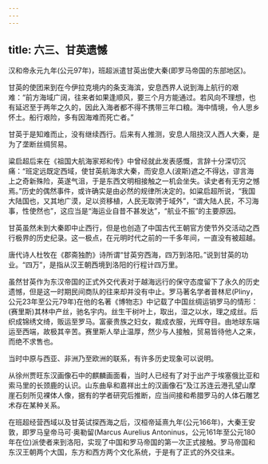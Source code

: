 ```yaml
---
---
---
```

title: 六三、甘英遗憾
---



汉和帝永元九年(公元97年)，班超派遣甘英出使大秦(即罗马帝国的东部地区)。

甘英的使团来到在今伊拉克境内的条支海滨，安息西界人说到海上航行的艰难：“前方海域广阔，往来者如果逢顺风，要三个月方能通过。若风向不理想，也有延迟至于两年之久的，因此入海者都不得不携带三年口粮。海中情境，令人思乡怀土。船行艰险，多有因海难而死亡者。”

甘英于是知难而止，没有继续西行。后来有人推测，安息人阻挠汉人西人大秦，是为了垄断丝绸贸易。

粱启超后来在《祖国大航海家郑和传》中曾经就此发表感慨，言辞十分深切沉痛：“班定远既定西域，使甘英航海求大秦，而安息人(波斯)遮之不得达，谬言海上之奇新殊险，英遂气沮，于是东西文明相接触之一机会坐失。读史者有无穷之憾焉。”历史的偶然事件，或许确实是由必然的规律所决定的。如粱启超所说，“我国大陆国也，又其地广漠，足以资移植，人民无取骋于域外”，“谓大陆人民，不习海事，性使然也”，这应当是“海运业自昔不甚发达”，“航业不振”的主要原因。

甘英虽然未到大秦即中止西行，但是也创造了中国古代王朝官方使节外交活动之西行极界的历史纪录。这一极点，在元明时代之前的一千多年间，一直没有被超越。

唐代诗人杜牧在《郡斋独酌》诗所谓“甘英穷西海，四万到洛阳。”说到甘英的功业。“四万”，是指从汉王朝西境到洛阳的行程计四万里。

虽然甘英作为东汉帝国的正式外交代表对于越海远行的保守态度留下了永久的历史遗憾，但是这一时期民间商队的往来却并没有中止。罗马著名学者普林尼(Pliny，公元23年至公元79年)在他的名著《博物志》中记载了中国丝绸运销罗马的情形：(赛里斯)其林中产丝，驰名宇内。丝生干树叶上，取出，湿之以水，理之成丝。后织成锦绣文绮，贩运至罗马。富豪贵族之妇女，裁成衣服，光辉夺目。由地球东端运至西端，故极其辛苦。赛里斯人举止温厚，然少与人接触，贸易皆待他人之来，而绝不求售也。

当时中原与西亚、非洲乃至欧洲的联系，有许多历史现象可以说明。

从徐州贾旺东汉画像石中的麒麟画面看，当时人已经有了对于出产于埃塞俄比亚和索马里的长颈鹿的认识。山东曲阜和嘉祥出土的汉画像石“及江苏连云港孔望山摩崖石刻所见裸体人像，据有的学者研究后推断，应当间接和希腊罗马的人体石雕艺术存在某种关系。

在班超经营西域以及甘英试探西海之后，汉桓帝延熹九年(公元166年)，大秦王安敦，即罗马皇帝马可·奥勒留(Marcus Aurelius Antoninus，公元161年至公元180年在位)派使者来到洛阳，实现了中国和罗马帝国的第一次正式接触。罗马帝国和东汉王朝两个大国，东方和西方两个文化系统，于是有了正式的外交往来。